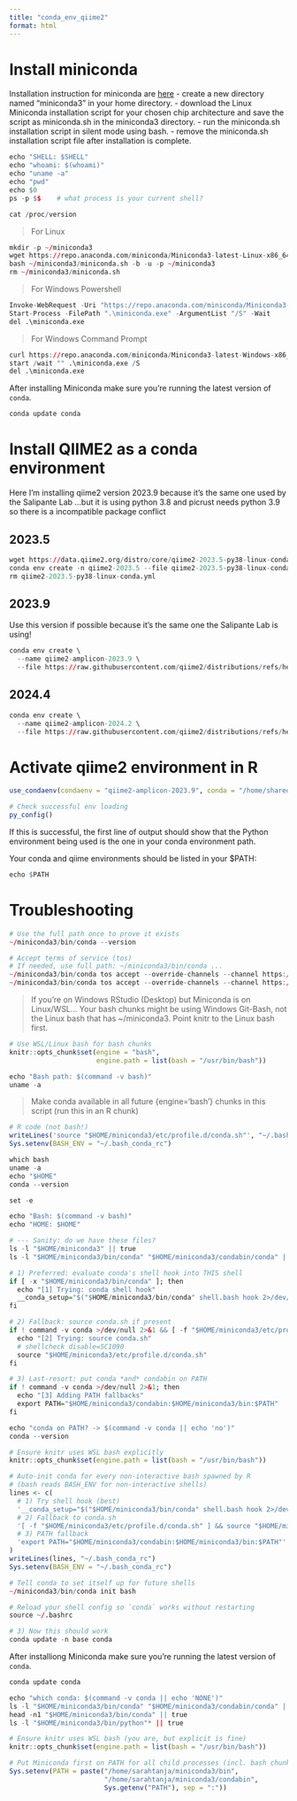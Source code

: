 ```yaml
---
title: "conda_env_qiime2"
format: html
---
```


# Install miniconda

Installation instruction for miniconda are [here](https://www.anaconda.com/docs/getting-started/miniconda/install#linux) - create a new directory named "miniconda3" in your home directory. - download the Linux Miniconda installation script for your chosen chip architecture and save the script as miniconda.sh in the miniconda3 directory. - run the miniconda.sh installation script in silent mode using bash. - remove the miniconda.sh installation script file after installation is complete.

```r
echo "SHELL: $SHELL"
echo "whoami: $(whoami)"
echo "uname -a"
echo "pwd"
echo $0
ps -p $$    # what process is your current shell?
```

```r
cat /proc/version
```

> For Linux

```r
mkdir -p ~/miniconda3
wget https://repo.anaconda.com/miniconda/Miniconda3-latest-Linux-x86_64.sh -O ~/miniconda3/miniconda.sh
bash ~/miniconda3/miniconda.sh -b -u -p ~/miniconda3
rm ~/miniconda3/miniconda.sh
```

> For Windows Powershell

```r
Invoke-WebRequest -Uri "https://repo.anaconda.com/miniconda/Miniconda3-latest-Windows-x86_64.exe" -outfile ".\miniconda.exe"
Start-Process -FilePath ".\miniconda.exe" -ArgumentList "/S" -Wait
del .\miniconda.exe
```
> For Windows Command Prompt

```r
curl https://repo.anaconda.com/miniconda/Miniconda3-latest-Windows-x86_64.exe -o .\miniconda.exe
start /wait "" .\miniconda.exe /S
del .\miniconda.exe
```

After installing Miniconda make sure you're running the latest version of `conda`.

```r
conda update conda
```

# Install QIIME2 as a conda environment

Here I'm installing qiime2 version 2023.9 because it's the same one used by the Salipante Lab ...but it is using python 3.8 and picrust needs python 3.9 so there is a incompatible package conflict

## 2023.5

```r
wget https://data.qiime2.org/distro/core/qiime2-2023.5-py38-linux-conda.yml
conda env create -n qiime2-2023.5 --file qiime2-2023.5-py38-linux-conda.yml
rm qiime2-2023.5-py38-linux-conda.yml
```

## 2023.9

::: callout-note
Use this version if possible because it's the same one the Salipante Lab is using!
:::

```r
conda env create \
  --name qiime2-amplicon-2023.9 \
  --file https://raw.githubusercontent.com/qiime2/distributions/refs/heads/dev/2023.9/amplicon/released/qiime2-amplicon-ubuntu-latest-conda.yml
```

## 2024.4

```r
conda env create \
  --name qiime2-amplicon-2024.2 \
  --file https://raw.githubusercontent.com/qiime2/distributions/refs/heads/dev/2024.2/amplicon/released/qiime2-amplicon-ubuntu-latest-conda.yml
```

# Activate qiime2 environment in R

```r
use_condaenv(condaenv = "qiime2-amplicon-2023.9", conda = "/home/shared/8TB_HDD_02/stanja/miniconda3/condabin/conda")

# Check successful env loading
py_config()
```

If this is successful, the first line of output should show that the Python environment being used is the one in your conda environment path.

Your conda and qiime environments should be listed in your \$PATH:

```r
echo $PATH
```



# Troubleshooting





```r
# Use the full path once to prove it exists
~/miniconda3/bin/conda --version

# Accept terms of service (tos)
# If needed, use full path: ~/miniconda3/bin/conda ...
~/miniconda3/bin/conda tos accept --override-channels --channel https://repo.anaconda.com/pkgs/main
~/miniconda3/bin/conda tos accept --override-channels --channel https://repo.anaconda.com/pkgs/r
```

> If you’re on Windows RStudio (Desktop) but Miniconda is on Linux/WSL... Your bash chunks might be using Windows Git-Bash, not the Linux bash that has ~/miniconda3. Point knitr to the Linux bash first.

```r
# Use WSL/Linux bash for bash chunks
knitr::opts_chunk$set(engine = "bash",
                      engine.path = list(bash = "/usr/bin/bash"))
```


```r
echo "Bash path: $(command -v bash)"
uname -a
```

> Make conda available in all future {engine='bash'} chunks in this script (run this in an R chunk)

```r
# R code (not bash!)
writeLines('source "$HOME/miniconda3/etc/profile.d/conda.sh"', "~/.bash_conda_rc")
Sys.setenv(BASH_ENV = "~/.bash_conda_rc")
```

```r
which bash
uname -a
echo "$HOME"
conda --version

```
```r
set -e

echo "Bash: $(command -v bash)"
echo "HOME: $HOME"

# --- Sanity: do we have these files?
ls -l "$HOME/miniconda3" || true
ls -l "$HOME/miniconda3/bin/conda" "$HOME/miniconda3/condabin/conda" || true

# 1) Preferred: evaluate conda's shell hook into THIS shell
if [ -x "$HOME/miniconda3/bin/conda" ]; then
  echo "[1] Trying: conda shell hook"
  __conda_setup="$("$HOME/miniconda3/bin/conda" shell.bash hook 2>/dev/null)" && eval "$__conda_setup" && unset __conda_setup || true
fi

# 2) Fallback: source conda.sh if present
if ! command -v conda >/dev/null 2>&1 && [ -f "$HOME/miniconda3/etc/profile.d/conda.sh" ]; then
  echo "[2] Trying: source conda.sh"
  # shellcheck disable=SC1090
  source "$HOME/miniconda3/etc/profile.d/conda.sh"
fi

# 3) Last-resort: put conda *and* condabin on PATH
if ! command -v conda >/dev/null 2>&1; then
  echo "[3] Adding PATH fallbacks"
  export PATH="$HOME/miniconda3/condabin:$HOME/miniconda3/bin:$PATH"
fi

echo "conda on PATH? -> $(command -v conda || echo 'no')"
conda --version

```
```r
# Ensure knitr uses WSL bash explicitly
knitr::opts_chunk$set(engine.path = list(bash = "/usr/bin/bash"))

# Auto-init conda for every non-interactive bash spawned by R
# (bash reads BASH_ENV for non-interactive shells)
lines <- c(
  # 1) Try shell hook (best)
  '__conda_setup="$("$HOME/miniconda3/bin/conda" shell.bash hook 2>/dev/null)" && eval "$__conda_setup" && unset __conda_setup || true',
  # 2) Fallback to conda.sh
  '[ -f "$HOME/miniconda3/etc/profile.d/conda.sh" ] && source "$HOME/miniconda3/etc/profile.d/conda.sh" || true',
  # 3) PATH fallback
  'export PATH="$HOME/miniconda3/condabin:$HOME/miniconda3/bin:$PATH"'
)
writeLines(lines, "~/.bash_conda_rc")
Sys.setenv(BASH_ENV = "~/.bash_conda_rc")

```


```r
# Tell conda to set itself up for future shells
~/miniconda3/bin/conda init bash

# Reload your shell config so `conda` works without restarting
source ~/.bashrc

# 3) Now this should work
conda update -n base conda

```

After installiong Miniconda make sure you're running the latest version of `conda`.

```r
conda update conda
```
```r
echo "which conda: $(command -v conda || echo 'NONE')"
ls -l "$HOME/miniconda3/bin/conda" "$HOME/miniconda3/condabin/conda" || true
head -n1 "$HOME/miniconda3/bin/conda" || true
ls -l "$HOME/miniconda3/bin/python"* || true

```

```r
# Ensure knitr uses WSL bash (you are, but explicit is fine)
knitr::opts_chunk$set(engine.path = list(bash = "/usr/bin/bash"))

# Put Miniconda first on PATH for all child processes (incl. bash chunks)
Sys.setenv(PATH = paste("/home/sarahtanja/miniconda3/bin",
                        "/home/sarahtanja/miniconda3/condabin",
                        Sys.getenv("PATH"), sep = ":"))

```